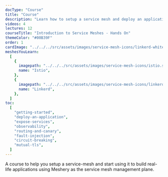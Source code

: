 ```yaml
---
docType: "Course"
title: "Course"
description: "Learn how to setup a service mesh and deploy an application using it."
videos: 4
lectures: 12
courseTitle: "Introduction to Service Meshes - Hands On"
themeColor: "#00B39F"
order: 1
cardImage: "../../../src/assets/images/service-mesh-icons/linkerd-white.svg"
meshesYouLearn:
  [
    {
      imagepath: "../../../src/assets/images/service-mesh-icons/istio.svg",
      name: "Istio",
    },
    {
      imagepath: "../../../src/assets/images/service-mesh-icons/linkerd.svg",
      name: "Linkerd",
    },
  ]
toc:
  [
    "getting-started",
    "deploy-an-application",
    "expose-services",
    "observability",
    "routing-and-canary",
    "fault-injection",
    "circuit-breaking",
    "mutual-tls",
  ]
---
```


A course to help you setup a service-mesh and start using it to build real-life applications using Meshery
as the service mesh management plane.
